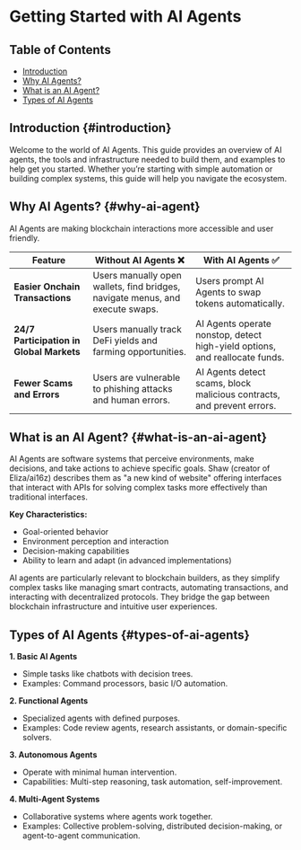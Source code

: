# Getting Started with AI Agents

## Table of Contents
- [Introduction](#introduction)
- [Why AI Agents?](#why-ai-agent)
- [What is an AI Agent?](#what-is-an-ai-agent)
- [Types of AI Agents](#types-of-ai-agents)

## Introduction {#introduction}

Welcome to the world of AI Agents. This guide provides an overview of AI agents, the tools and infrastructure needed to build them, and examples to help get you started. Whether you’re starting with simple automation or building complex systems, this guide will help you navigate the ecosystem.

## Why AI Agents? {#why-ai-agent}

AI Agents are making blockchain interactions more accessible and user friendly. 

| Feature | Without AI Agents ❌ | With AI Agents ✅ |
|---------|----------------------|-------------------|
| **Easier Onchain Transactions** | Users manually open wallets, find bridges, navigate menus, and execute swaps. | Users prompt AI Agents to swap tokens automatically. |
| **24/7 Participation in Global Markets** | Users manually track DeFi yields and farming opportunities. | AI Agents operate nonstop, detect high-yield options, and reallocate funds. |
| **Fewer Scams and Errors** | Users are vulnerable to phishing attacks and human errors. | AI Agents detect scams, block malicious contracts, and prevent errors. |

## What is an AI Agent? {#what-is-an-ai-agent}

AI Agents are software systems that perceive environments, make decisions, and take actions to achieve specific goals. Shaw (creator of Eliza/ai16z) describes them as "a new kind of website" offering interfaces that interact with APIs for solving complex tasks more effectively than traditional interfaces.

**Key Characteristics:**
- Goal-oriented behavior
- Environment perception and interaction
- Decision-making capabilities
- Ability to learn and adapt (in advanced implementations)

AI agents are particularly relevant to blockchain builders, as they simplify complex tasks like managing smart contracts, automating transactions, and interacting with decentralized protocols. They bridge the gap between blockchain infrastructure and intuitive user experiences.

## Types of AI Agents {#types-of-ai-agents}

**1. Basic AI Agents**
- Simple tasks like chatbots with decision trees.
- Examples: Command processors, basic I/O automation.

**2. Functional Agents**
- Specialized agents with defined purposes.
- Examples: Code review agents, research assistants, or domain-specific solvers.

**3. Autonomous Agents**
- Operate with minimal human intervention.
- Capabilities: Multi-step reasoning, task automation, self-improvement.

**4. Multi-Agent Systems**
- Collaborative systems where agents work together.
- Examples: Collective problem-solving, distributed decision-making, or agent-to-agent communication.
